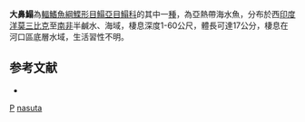 {{Speciesbox 
| taxon = Pegusa nasuta
| status = NE
| status_system = IUCN3.1
| image =Pegusa lascaris 04.jpg
| authority = [[Pallas|Pallas]], 1814
| synonyms = *''Pleuronectes nasutus, Pallas, 1814''
*''Pegusa impar nasuta, Pallas, 1814''
*''Solea lascaris nasuta, Valenciennes, 1837''
*''Solea nasuta, Pallas, 1814''
}}

'''大鼻鰨'''為[[輻鰭魚綱|輻鰭魚綱]][[鰈形目|鰈形目]][[鰨亞目|鰨亞目]][[鰨科|鰨科]]的其中一[[種|種]]，為亞熱帶海水魚，分布於西[[印度洋|印度洋]][[莫三比克|莫三比克]]至[[南非|南非]]半鹹水、海域，棲息深度1-60公尺，體長可達17公分，棲息在河口區底層水域，生活習性不明。

==参考文献==
*{{FishBase_species|genus=Pegusa|species=nasuta|year=2014|month=4}}

{{Taxonbar}}

[[Category:1814年描述的鱼类|P]]
[[Category:大鼻鰨屬|nasuta]]